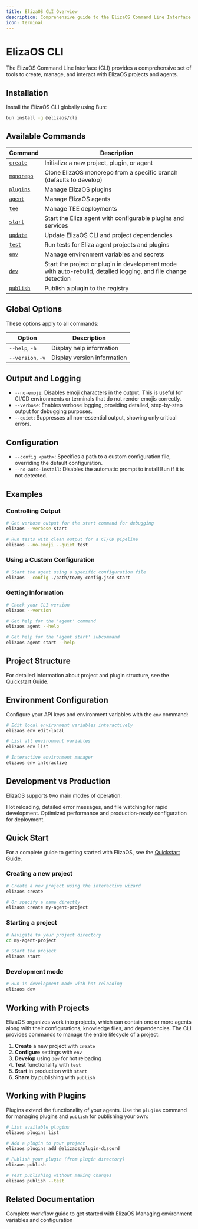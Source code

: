 ```yaml
---
title: ElizaOS CLI Overview
description: Comprehensive guide to the ElizaOS Command Line Interface (CLI) tools and commands
icon: terminal
---
```


# ElizaOS CLI

The ElizaOS Command Line Interface (CLI) provides a comprehensive set of tools to create, manage, and interact with ElizaOS projects and agents.

## Installation

Install the ElizaOS CLI globally using Bun:

```bash
bun install -g @elizaos/cli
```

## Available Commands

| Command | Description |
| ------- | ----------- |
| [`create`](/cli-reference/create) | Initialize a new project, plugin, or agent |
| [`monorepo`](/cli-reference/monorepo) | Clone ElizaOS monorepo from a specific branch (defaults to develop) |
| [`plugins`](/cli-reference/plugins) | Manage ElizaOS plugins |
| [`agent`](/cli-reference/agent) | Manage ElizaOS agents |
| [`tee`](/cli-reference/tee) | Manage TEE deployments |
| [`start`](/cli-reference/start) | Start the Eliza agent with configurable plugins and services |
| [`update`](/cli-reference/update) | Update ElizaOS CLI and project dependencies |
| [`test`](/cli-reference/test) | Run tests for Eliza agent projects and plugins |
| [`env`](/cli-reference/env) | Manage environment variables and secrets |
| [`dev`](/cli-reference/dev) | Start the project or plugin in development mode with auto-rebuild, detailed logging, and file change detection |
| [`publish`](/cli-reference/publish) | Publish a plugin to the registry |

## Global Options

These options apply to all commands:

| Option | Description |
| ------ | ----------- |
| `--help`, `-h` | Display help information |
| `--version`, `-v` | Display version information |

## Output and Logging

- `--no-emoji`: Disables emoji characters in the output. This is useful for CI/CD environments or terminals that do not render emojis correctly.
- `--verbose`: Enables verbose logging, providing detailed, step-by-step output for debugging purposes.
- `--quiet`: Suppresses all non-essential output, showing only critical errors.

## Configuration

- `--config <path>`: Specifies a path to a custom configuration file, overriding the default configuration.
- `--no-auto-install`: Disables the automatic prompt to install Bun if it is not detected.

## Examples

### Controlling Output

```bash
# Get verbose output for the start command for debugging
elizaos --verbose start

# Run tests with clean output for a CI/CD pipeline
elizaos --no-emoji --quiet test
```

### Using a Custom Configuration

```bash
# Start the agent using a specific configuration file
elizaos --config ./path/to/my-config.json start
```

### Getting Information

```bash
# Check your CLI version
elizaos --version

# Get help for the 'agent' command
elizaos agent --help

# Get help for the 'agent start' subcommand
elizaos agent start --help
```

## Project Structure

For detailed information about project and plugin structure, see the [Quickstart Guide](/quickstart).

## Environment Configuration

Configure your API keys and environment variables with the `env` command:

```bash
# Edit local environment variables interactively
elizaos env edit-local

# List all environment variables
elizaos env list

# Interactive environment manager
elizaos env interactive
```

## Development vs Production

ElizaOS supports two main modes of operation:

<CardGroup cols={2}>
  <Card title="Development Mode" icon="code" href="/cli-reference/dev">
    Hot reloading, detailed error messages, and file watching for rapid development.
  </Card>
  <Card title="Production Mode" icon="rocket" href="/cli-reference/start">
    Optimized performance and production-ready configuration for deployment.
  </Card>
</CardGroup>

## Quick Start

For a complete guide to getting started with ElizaOS, see the [Quickstart Guide](/quickstart).

### Creating a new project

```bash
# Create a new project using the interactive wizard
elizaos create

# Or specify a name directly
elizaos create my-agent-project
```

### Starting a project

```bash
# Navigate to your project directory
cd my-agent-project

# Start the project
elizaos start
```

### Development mode

```bash
# Run in development mode with hot reloading
elizaos dev
```

## Working with Projects

ElizaOS organizes work into projects, which can contain one or more agents along with their configurations, knowledge files, and dependencies. The CLI provides commands to manage the entire lifecycle of a project:

1. **Create** a new project with `create`
2. **Configure** settings with `env`
3. **Develop** using `dev` for hot reloading
4. **Test** functionality with `test`
5. **Start** in production with `start`
6. **Share** by publishing with `publish`

## Working with Plugins

Plugins extend the functionality of your agents. Use the `plugins` command for managing plugins and `publish` for publishing your own:

```bash
# List available plugins
elizaos plugins list

# Add a plugin to your project
elizaos plugins add @elizaos/plugin-discord

# Publish your plugin (from plugin directory)
elizaos publish

# Test publishing without making changes
elizaos publish --test
```

## Related Documentation

<CardGroup cols={2}>
  <Card title="Quickstart Guide" icon="rocket" href="/quickstart">
    Complete workflow guide to get started with ElizaOS
  </Card>
  <Card title="Environment Configuration" icon="gear" href="/cli-reference/env">
    Managing environment variables and configuration
  </Card>
</CardGroup>